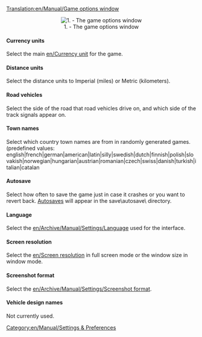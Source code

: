 [[Translation:en/Manual/Game options window]]
<center>[[File:en/Manual html m495be634.png|center|frame|1. - The game options window]]</center>

====Currency units====
Select the main [[en/Currency unit]] for the game.

====Distance units====
Select the distance units to Imperial (miles) or Metric (kilometers).

====Road vehicles====
Select the side of the road that road vehicles drive on, and which side of the track signals appear on.

====Town names====
Select which country town names are from in randomly generated games.
(predefined values: english|french|german|american|latin|silly|swedish|dutch|finnish|polish|slovakish|norwegian|hungarian|austrian|romanian|czech|swiss|danish|turkish|italian|catalan

====Autosave====
Select how often to save the game just in case it crashes or you want to revert back. [[en/Archive/Manual/Settings/Autosave|Autosaves]] will appear in the save\autosave\ directory.

====Language====
Select the [[en/Archive/Manual/Settings/Language]] used for the interface.

====Screen resolution====
Select the [[en/Screen resolution]] in full screen mode or the window size in window mode.

====Screenshot format====
Select the [[en/Archive/Manual/Settings/Screenshot format]].

====Vehicle design names====
Not currently used.

[[Category:en/Manual/Settings & Preferences]]